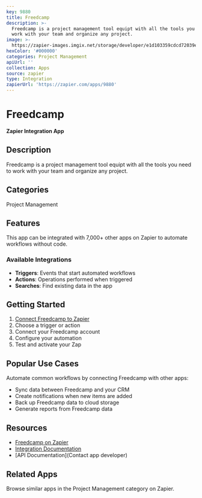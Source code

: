 ```yaml
---
key: 9880
title: Freedcamp
description: >-
  Freedcamp is a project management tool equipt with all the tools you need to
  work with your team and organize any project.
image: >-
  https://zapier-images.imgix.net/storage/developer/e1d103359cdcd72039e46e82f576d40e_3.png?auto=format%2Ccompress&ixlib=python-3.0.0&q=50
hexColor: '#000000'
categories: Project Management
apiUrl: ''
collection: Apps
source: zapier
type: Integration
zapierUrl: 'https://zapier.com/apps/9880'
---
```

# Freedcamp

**Zapier Integration App**

## Description

Freedcamp is a project management tool equipt with all the tools you need to work with your team and organize any project.

## Categories

Project Management

## Features

This app can be integrated with 7,000+ other apps on Zapier to automate workflows without code.

### Available Integrations

- **Triggers**: Events that start automated workflows
- **Actions**: Operations performed when triggered
- **Searches**: Find existing data in the app

## Getting Started

1. [Connect Freedcamp to Zapier](https://zapier.com/apps/9880)
2. Choose a trigger or action
3. Connect your Freedcamp account
4. Configure your automation
5. Test and activate your Zap

## Popular Use Cases

Automate common workflows by connecting Freedcamp with other apps:

- Sync data between Freedcamp and your CRM
- Create notifications when new items are added
- Back up Freedcamp data to cloud storage
- Generate reports from Freedcamp data

## Resources

- [Freedcamp on Zapier](https://zapier.com/apps/9880)
- [Integration Documentation](https://zapier.com/apps/9880/integrations)
- [API Documentation](Contact app developer)

## Related Apps

Browse similar apps in the Project Management category on Zapier.
